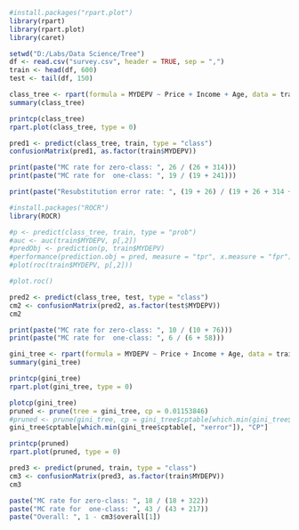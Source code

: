 ```r
#install.packages("rpart.plot")
library(rpart)
library(rpart.plot)
library(caret)
```

```r
setwd("D:/Labs/Data Science/Tree")
df <- read.csv("survey.csv", header = TRUE, sep = ",")
train <- head(df, 600)
test <- tail(df, 150)
```

```r
class_tree <- rpart(formula = MYDEPV ~ Price + Income + Age, data = train, method = "class", parms=list(split="information"))
summary(class_tree)
```

```r
printcp(class_tree)
rpart.plot(class_tree, type = 0)
```

```r
pred1 <- predict(class_tree, train, type = "class")
confusionMatrix(pred1, as.factor(train$MYDEPV))
```

```r
print(paste("MC rate for zero-class: ", 26 / (26 + 314)))
print(paste("MC rate for  one-class: ", 19 / (19 + 241)))
```

```r
print(paste("Resubstitution error rate: ", (19 + 26) / (19 + 26 + 314 + 241)))
```

```r
#install.packages("ROCR")
library(ROCR)
```

```r
#p <- predict(class_tree, train, type = "prob")
#auc <- auc(train$MYDEPV, p[,2])
#predObj <- prediction(p, train$MYDEPV)
#performance(prediction.obj = pred, measure = "tpr", x.measure = "fpr")
#plot(roc(train$MYDEPV, p[,2]))
```

```r
#plot.roc()
```

```r
pred2 <- predict(class_tree, test, type = "class")
cm2 <- confusionMatrix(pred2, as.factor(test$MYDEPV))
cm2
```

```r
print(paste("MC rate for zero-class: ", 10 / (10 + 76)))
print(paste("MC rate for  one-class: ", 6 / (6 + 58)))
```

```r
gini_tree <- rpart(formula = MYDEPV ~ Price + Income + Age, data = train, method = "class", parms = list(split = "gini"))
summary(gini_tree)
```

```r
printcp(gini_tree)
rpart.plot(gini_tree, type = 0)
```

```r
plotcp(gini_tree)
pruned <- prune(tree = gini_tree, cp = 0.01153846)
#pruned <- prune(gini_tree, cp = gini_tree$cptable[which.min(gini_tree$cptable[, "xerror"]), "CP"])
gini_tree$cptable[which.min(gini_tree$cptable[, "xerror"]), "CP"]
```

```r
printcp(pruned)
rpart.plot(pruned, type = 0)
```

```r
pred3 <- predict(pruned, train, type = "class")
cm3 <- confusionMatrix(pred3, as.factor(train$MYDEPV))
cm3
```

```r
paste("MC rate for zero-class: ", 18 / (18 + 322))
paste("MC rate for  one-class: ", 43 / (43 + 217))
paste("Overall: ", 1 - cm3$overall[1])
```
